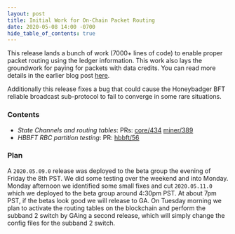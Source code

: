 ```yaml
---
layout: post
title: Initial Work for On-Chain Packet Routing
date: 2020-05-08 14:00 -0700
hide_table_of_contents: true
---
```


This release lands a bunch of work (7000+ lines of code) to enable proper packet routing using the
ledger information. This work also lays the groundwork for paying for packets with data credits. You
can read more details in the earlier blog post
[here](https://engineering.helium.comhttps://docs.helium.com/blog/2020/05/05/lorawan-network-upgrade-potential-disruption-mitigation.html).

<!--truncate-->

Additionally this release fixes a bug that could cause the Honeybadger BFT reliable broadcast
sub-protocol to fail to converge in some rare situations.

### Contents

- _State Channels and routing tables_: PRs:
  [core/434](https://github.com/helium/blockchain-core/pull/434)
  [miner/389](https://github.com/helium/miner/pull/389)
- _HBBFT RBC partition testing_: PR: [hbbft/56](https://github.com/helium/erlang-hbbft/pull/56)

### Plan

A `2020.05.09.0` release was deployed to the beta group the evening of Friday the 8th PST. We did
some testing over the weekend and into Monday. Monday afternoon we identified some small fixes and
cut `2020.05.11.0` which we deployed to the beta group around 4:30pm PST. At about 7pm PST, if the
betas look good we will release to GA. On Tuesday morning we plan to activate the routing tables on
the blockchain and perform the subband 2 switch by GAing a second release, which will simply change
the config files for the subband 2 switch.

